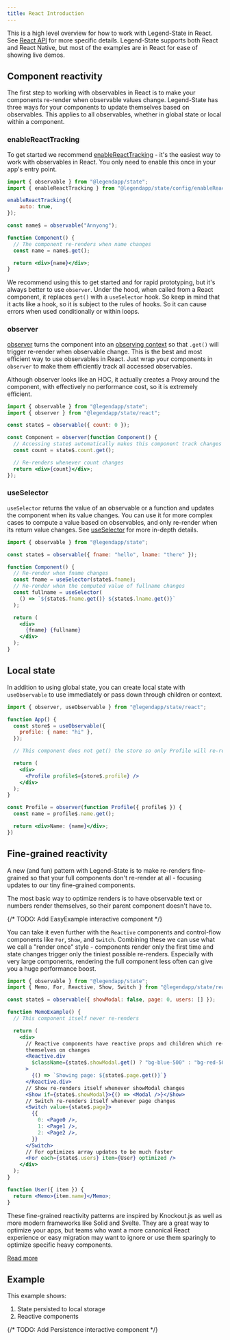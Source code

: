 ```yaml
---
title: React Introduction
---
```



This is a high level overview for how to work with Legend-State in React. See [React API](../react-api) for more specific details. Legend-State supports both React and React Native, but most of the examples are in React for ease of showing live demos.

## Component reactivity

The first step to working with observables in React is to make your components re-render when observable values change. Legend-State has three ways for your components to update themselves based on observables. This applies to all observables, whether in global state or local within a component.

### enableReactTracking

To get started we recommend [enableReactTracking](../../usage/configuring#enablereacttracking) - it's the easiest way to work with observables in React. You only need to enable this once in your app's entry point.

```jsx
import { observable } from "@legendapp/state";
import { enableReactTracking } from "@legendapp/state/config/enableReactTracking";

enableReactTracking({
    auto: true,
});

const name$ = observable("Annyong");

function Component() {
  // The component re-renders when name changes
  const name = name$.get();

  return <div>{name}</div>;
}
```

We recommend using this to get started and for rapid prototyping, but it's always better to use `observer`. Under the hood, when called from a React component, it replaces `get()` with a `useSelector` hook. So keep in mind that it acts like a hook, so it is subject to the rules of hooks. So it can cause errors when used conditionally or within loops.

### observer

[observer](../react-api/#observer) turns the component into an [observing context](../reactivity#observing-contexts) so that `.get()` will trigger re-render when observable change. This is the best and most efficient way to use observables in React. Just wrap your components in `observer` to make them efficiently track all accessed observables.

<Callout title="Not an HOC">
Although observer looks like an HOC, it actually creates a Proxy around the component, with effectively no performance cost, so it is extremely efficient.
</Callout>

```jsx
import { observable } from "@legendapp/state";
import { observer } from "@legendapp/state/react";

const state$ = observable({ count: 0 });

const Component = observer(function Component() {
  // Accessing state$ automatically makes this component track changes to re-render
  const count = state$.count.get();

  // Re-renders whenever count changes
  return <div>{count}</div>;
});
```

### useSelector

`useSelector` returns the value of an observable or a function and updates the component when its value changes. You can use it for more complex cases to compute a value based on observables, and only re-render when its return value changes. See [useSelector](../react-api#useselector) for more in-depth details.

```jsx
import { observable } from "@legendapp/state";

const state$ = observable({ fname: "hello", lname: "there" });

function Component() {
  // Re-render when fname changes
  const fname = useSelector(state$.fname);
  // Re-render when the computed value of fullname changes
  const fullname = useSelector(
    () => `${state$.fname.get()} ${state$.lname.get()}`
  );

  return (
    <div>
      {fname} {fullname}
    </div>
  );
}
```

## Local state

In addition to using global state, you can create local state with `useObservable` to use immediately or pass down through children or context.

```jsx
import { observer, useObservable } from "@legendapp/state/react";

function App() {
  const store$ = useObservable({
    profile: { name: "hi" },
  });

  // This component does not get() the store so only Profile will re-render on changes

  return (
    <div>
      <Profile profile$={store$.profile} />
    </div>
  );
}

const Profile = observer(function Profile({ profile$ }) {
  const name = profile$.name.get();

  return <div>Name: {name}</div>;
})
```

## Fine-grained reactivity

A new (and fun) pattern with Legend-State is to make re-renders fine-grained so that your full components don't re-render at all - focusing updates to our tiny fine-grained components.

The most basic way to optimize renders is to have observable text or numbers render themselves, so their parent component doesn't have to.

{/* TODO: Add EasyExample interactive component */}

You can take it even further with the `Reactive` components and control-flow components like `For`, `Show`, and `Switch`. Combining these we can use what we call a "render once" style - components render only the first time and state changes trigger only the tiniest possible re-renders. Especially with very large components, rendering the full component less often can give you a huge performance boost.

```jsx
import { observable } from "@legendapp/state";
import { Memo, For, Reactive, Show, Switch } from "@legendapp/state/react";

const state$ = observable({ showModal: false, page: 0, users: [] });

function MemoExample() {
  // This component itself never re-renders

  return (
    <div>
      // Reactive components have reactive props and children which re-render
      themselves on changes
      <Reactive.div
        $className={state$.showModal.get() ? "bg-blue-500" : "bg-red-500"}
      >
        {() => `Showing page: ${state$.page.get()}`}
      </Reactive.div>
      // Show re-renders itself whenever showModal changes
      <Show if={state$.showModal}>{() => <Modal />}</Show>
      // Switch re-renders itself whenever page changes
      <Switch value={state$.page}>
        {{
          0: <Page0 />,
          1: <Page1 />,
          2: <Page2 />,
        }}
      </Switch>
      // For optimizes array updates to be much faster
      <For each={state$.users} item={User} optimized />
    </div>
  );
}

function User({ item }) {
  return <Memo>{item.name}</Memo>;
}
```

These fine-grained reactivity patterns are inspired by Knockout.js as well as more modern frameworks like Solid and Svelte. They are a great way to optimize your apps, but teams who want a more canonical React experience or easy migration may want to ignore or use them sparingly to optimize specific heavy components.

[Read more](../fine-grained-reactivity)

## Example

This example shows:

1. State persisted to local storage
2. Reactive components

{/* TODO: Add Persistence interactive component */}
